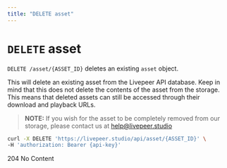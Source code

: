 ```yaml
---
title: "DELETE asset"
---
```


# `DELETE` asset

`DELETE /asset/{ASSET_ID}` deletes an existing `asset` object.

This will delete an existing asset from the Livepeer API database. Keep in mind that this does not delete the contents of the asset from the storage. This means that deleted assets can still be accessed through their download and playback URLs.

> **NOTE:** If you wish for the asset to be completely removed from our storage,
> please contact us at [help@livepeer.studio](mailto:help@livepeer.studio)

```bash
curl -X DELETE 'https://livepeer.studio/api/asset/{ASSET_ID}' \
-H 'authorization: Bearer {api-key}'
```

204 No Content
